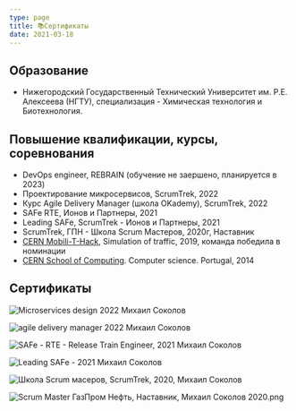 ```yaml
---
type: page
title: 📚Сертификаты
date: 2021-03-18
---
```


## Образование
- Нижегородский Государственный Технический Университет им. Р.Е. Алексеева (НГТУ), специализация - Химическая технология и Биотехнология.


## Повышение квалификации, курсы, соревнования
- DevOps engineer, REBRAIN (обучение не заершено, планируется в 2023)
- Проектирование микросервисов, ScrumTrek, 2022
- Курс Agile Delivery Manager (школа OKademy), ScrumTrek, 2022
- SAFe RTE, Ионов и Партнеры, 2021
- Leading SAFe, ScrumTrek - Ионов и Партнеры, 2021
- ScrumTrek, ГПН - Школа Scrum Мастеров, 2020г, Наставник
- [CERN Mobili-T-Hack](https://indico.cern.ch/event/791709/registrations/participants), Simulation of traffic, 2019, команда победила в номинации
- [CERN School of Computing](https://indico.cern.ch/event/298406/). Computer science. Portugal, 2014

## Сертификаты

<Image
  src="/images/Certificate_Microservices_Michael_Sokolov_2022.png"
  alt="Microservices design 2022 Михаил Соколов"
  width={1125}
  height={750}
  priority
  className="next-image"
/>

<Image
  src="/images/agile-delivery-manager-2022-michael-sokolov.png"
  alt="agile delivery manager 2022 Михаил Соколов"
  width={1125}
  height={750}
  priority
  className="next-image"
/>


<Image
  src="/images/safe-rte-2021-michael-sokolov.png"
  alt="SAFe - RTE - Release Train Engineer, 2021 Михаил Соколов"
  width={750}
  height={1100}
  priority
  className="next-image"
/>

<Image
  src="/images/leading-safe-michael-sokolov-2021.png"
  alt="Leading SAFe - 2021 Михаил Соколов"
  width={750}
  height={1100}
  priority
  className="next-image"
/>


<Image
  src="/images/scrum-master-school-2020-michael-sokolov.png"
  alt="Школа Scrum масеров, ScrumTrek, 2020, Михаил Соколов"
  width={1125}
  height={750}
  priority
  className="next-image"
/>


<Image
  src="/images/scrum-master-gazprom-neft-michsel-sokolov-2020.png"
  alt="Scrum Master ГазПром Нефть, Наставник, Михаил Соколов 2020.png"
  width={750}
  height={1100}
  priority
  className="next-image"
/>

